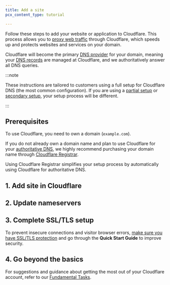 ```yaml
---
title: Add a site
pcx_content_type: tutorial

---
```



Follow these steps to add your website or application to Cloudflare. This process allows you to [proxy web traffic](/fundamentals/concepts/how-cloudflare-works/#how-cloudflare-works-as-a-reverse-proxy) through Cloudflare, which speeds up and protects websites and services on your domain.

Cloudflare will become the primary [DNS provider](/fundamentals/concepts/how-cloudflare-works/#how-cloudflare-works-as-a-dns-provider) for your domain, meaning your [DNS records](/dns/concepts/#dns-records) are managed at Cloudflare, and we authoritatively answer all DNS queries.

:::note


These instructions are tailored to customers using a full setup for Cloudflare DNS (the most common configuration). If you are using a [partial setup](/dns/zone-setups/partial-setup/) or [secondary setup](/dns/zone-setups/zone-transfers/), your setup process will be different.


:::

## Prerequisites

To use Cloudflare, you need to own a domain (`example.com`).

If you do not already own a domain name and plan to use Cloudflare for your [authoritative DNS](/dns/zone-setups/full-setup/), we highly recommend purchasing your domain name through [Cloudflare Registrar](/registrar/get-started/register-domain/).

Using Cloudflare Registrar simplifies your setup process by automatically using Cloudflare for authoritative DNS.

<Render file="disable_dnssec" product="dns" />

## 1. Add site in Cloudflare

<Render file="add-site" product="fundamentals" />

## 2. Update nameservers

<Render file="update-nameservers" product="fundamentals" />

## 3. Complete SSL/TLS setup

To prevent insecure connections and visitor browser errors, [make sure you have SSL/TLS protection](/ssl/get-started/) and go through the **Quick Start Guide** to improve security.

## 4. Go beyond the basics

For suggestions and guidance about getting the most out of your Cloudflare account, refer to our [Fundamental Tasks](/fundamentals/basic-tasks/).

